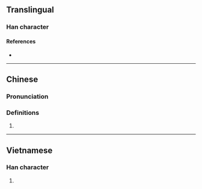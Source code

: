 {{character info/new}}
==Translingual==

===Han character===
{{Han char|rn=9|rad=人|as=10|sn=12|four=|canj=OBBB|ids=⿰亻骨}}

====References====
* {{Han ref|kx=0114.051|hdz=10203.011|uh=50A6|ud=20646}}

----

==Chinese==
{{zh-forms}}

===Pronunciation===
{{zh-pron
|m=gǔ
|c=gwat1
|mc=
|oc=
|ma=
|cat=
}}

===Definitions===
{{zh-hanzi}}

# {{rfdef|zh}}

----

==Vietnamese==

===Han character===
{{vi-hantu|[[cốt]]|rs=人10}}

# {{rfdef|vi|sort=人10}}